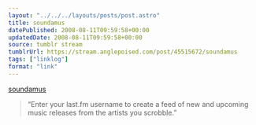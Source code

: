 ```yaml
---
layout: "../../../layouts/posts/post.astro"
title: soundamus
datePublished: 2008-08-11T09:59:58+00:00
updatedDate: 2008-08-11T09:59:58+00:00
source: tumblr stream
tumblrUrl: https://stream.anglepoised.com/post/45515672/soundamus
tags: ["linklog"]
format: "link"
---
```


[soundamus][1]

> &ldquo;Enter your last.fm username to create a feed of new and upcoming music releases from the artists you scrobble.&rdquo;

[1]: http://www.soundamus.net/
